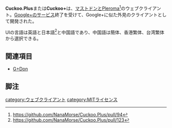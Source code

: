 {{Infobox software
| Name                = Cuckoo.Plus
| Image               = [[ファイル:Cuckooplus-favicon-96x96.png|120px]]
| Developer           = Morse_Guo
| SourceCode          = https://github.com/NanaMorse/Cuckoo.Plus
| Platform            = ウェブ
| ProgrammingLanguage = TypeScript
| Launch              = 2018年10月
<!-- | Kifu                = [https://paypal.me/floofdog PayPal] -->
| License             = [[MITライセンス]]
| Web                 = https://www.cuckoo.social
}}
'''Cuckoo.Plus'''または'''Cuckoo+'''は、[[Mastodon|マストドン]]と[[Pleroma]]<ref>https://github.com/NanaMorse/Cuckoo.Plus/pull/94</ref>のウェブクライアント。[[Google+]]のサービス終了を受けて、Google+に似た外見のクライアントとして開発された。

UIの言語は英語と日本語<ref>https://github.com/NanaMorse/Cuckoo.Plus/pull/123</ref>と中国語であり、中国語は簡体、香港繁体、台湾繁体から選択できる。

==関連項目==
* [[G+Don]]

==脚注==
<references />

{{DEFAULTSORT:cuckooplus}}
[[category:ウェブクライアント]]
[[category:MITライセンス]]